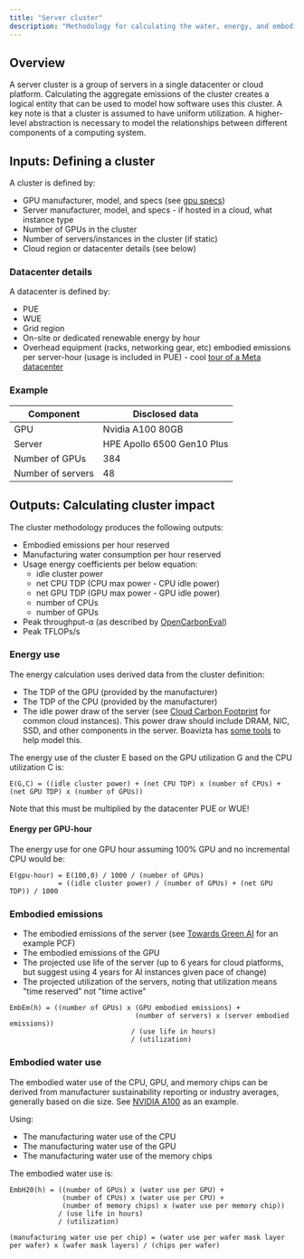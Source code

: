 ```yaml
---
title: "Server cluster"
description: "Methodology for calculating the water, energy, and embodied emissions of a server cluster based on time"
---
```


## Overview

A server cluster is a group of servers in a single datacenter or cloud platform. Calculating the aggregate emissions of the cluster creates a logical entity that can be used to model how software uses this cluster. A key note is that a cluster is assumed to have uniform utilization. A higher-level abstraction is necessary to model the relationships between different components of a computing system.

## Inputs: Defining a cluster

A cluster is defined by:
- GPU manufacturer, model, and specs (see [gpu specs](https://github.com/mlco2/impact/blob/master/data/gpus.csv))
- Server manufacturer, model, and specs - if hosted in a cloud, what instance type
- Number of GPUs in the cluster
- Number of servers/instances in the cluster (if static)
- Cloud region or datacenter details (see below)

### Datacenter details
A datacenter is defined by:
- PUE
- WUE
- Grid region
- On-site or dedicated renewable energy by hour
- Overhead equipment (racks, networking gear, etc) embodied emissions per server-hour (usage is included in PUE) - cool [tour of a Meta datacenter](https://metainfrahardware.com/#/web/1)

### Example

| Component | Disclosed data |
| --------- | -------------- |
| GPU | Nvidia A100 80GB |
| Server | HPE Apollo 6500 Gen10 Plus |
| Number of GPUs | 384 |
| Number of servers | 48 |

## Outputs: Calculating cluster impact

The cluster methodology produces the following outputs:
- Embodied emissions per hour reserved
- Manufacturing water consumption per hour reserved
- Usage energy coefficients per below equation:
  - idle cluster power
  - net CPU TDP (CPU max power - CPU idle power)
  - net GPU TDP (GPU max power - GPU idle power)
  - number of CPUs
  - number of GPUs
- Peak throughput-α (as described by [OpenCarbonEval](https://arxiv.org/pdf/2405.12843))
- Peak TFLOPs/s

### Energy use

The energy calculation uses derived data from the cluster definition:
- The TDP of the GPU (provided by the manufacturer)
- The TDP of the CPU (provided by the manufacturer)
- The idle power draw of the server (see [Cloud Carbon Footprint](https://www.cloudcarbonfootprint.org) for common cloud instances). This power draw should include DRAM, NIC, SSD, and other components in the server. Boavizta has [some tools](https://www.google.com/url?q=https://doc.api.boavizta.org/Explanations/devices/server/&sa=D&source=docs&ust=1724184341034574&usg=AOvVaw10-gZiQ2k2VAyugfFulyqp) to help model this.

The energy use of the cluster E based on the GPU utilization G and the CPU utilization C is:
```
E(G,C) = ((idle cluster power) + (net CPU TDP) x (number of CPUs) + (net GPU TDP) x (number of GPUs))
```

Note that this must be multiplied by the datacenter PUE or WUE!


#### Energy per GPU-hour
The energy use for one GPU hour assuming 100% GPU and no incremental CPU would be:
```
E(gpu-hour) = E(100,0) / 1000 / (number of GPUs)
            = ((idle cluster power) / (number of GPUs) + (net GPU TDP)) / 1000
```

### Embodied emissions

- The embodied emissions of the server (see [Towards Green AI](https://arxiv.org/pdf/2407.10237) for an example PCF)
- The embodied emissions of the GPU
- The projected use life of the server (up to 6 years for cloud platforms, but suggest using 4 years for AI instances given pace of change)
- The projected utilization of the servers, noting that utilization means "time reserved" not "time active"

```
EmbEm(h) = ((number of GPUs) x (GPU embodied emissions) +
                               (number of servers) x (server embodied emissions))
                              / (use life in hours)
                              / (utilization)
```

### Embodied water use

The embodied water use of the CPU, GPU, and memory chips can be derived from manufacturer sustainability reporting or industry averages, generally based on die size. See [NVIDIA A100](/nvidia_a100#water_use) as an example.

Using:
- The manufacturing water use of the CPU
- The manufacturing water use of the GPU
- The manufacturing water use of the memory chips

The embodied water use is:
```
EmbH20(h) = ((number of GPUs) x (water use per GPU) +
             (number of CPUs) x (water use per CPU) +
             (number of memory chips) x (water use per memory chip))
            / (use life in hours)
            / (utilization)

(manufacturing water use per chip) = (water use per wafer mask layer per wafer) x (wafer mask layers) / (chips per wafer)

```
